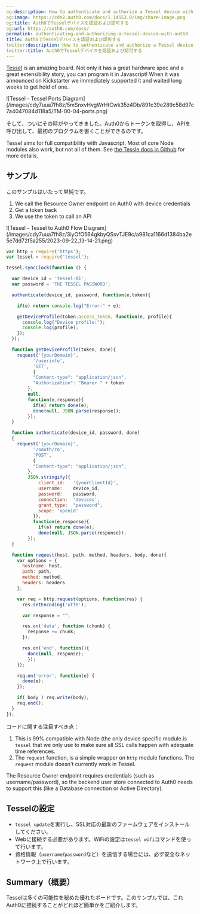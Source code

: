 ```yaml
---
og:description: How to authenticate and authorize a Tessel device with Auth0.
og:image: https://cdn2.auth0.com/docs/1.14553.0/img/share-image.png
og:title: Auth0でTesselデバイスを認証および認可する
og:url: https://auth0.com/docs/
permalink: authenticating-and-authorizing-a-tessel-device-with-auth0
title: Auth0でTesselデバイスを認証および認可する
twitter:description: How to authenticate and authorize a Tessel device with Auth0.
twitter:title: Auth0でTesselデバイスを認証および認可する
---
```


[Tessel](https://tessel.io) is an amazing board. Not only it has a great hardware spec and a great extensibility story, you can program it in Javascript! When it was announced on Kickstarter we immediately supported it and waited long weeks to get hold of one.

<Frame>![Tessel - Tessel Ports Diagram](/images/cdy7uua7fh8z/5mSnxvHvgWrHtCwk35z4Db/891c39e289c58d97c7a4047084d118a5/TM-00-04-ports.png)</Frame>

そして、ついにその時がやってきました。Auth0からトークンを取得し、APIを呼び出して、最初のプログラムを書くことができるのです。

Tessel aims for full compatibility with Javascript. Most of core Node modules also work, but not all of them. See [the Tessle docs in Github](https://github.com/tessel/docs/blob/master/compatibility.md) for more details.

## サンプル

このサンプルはいたって単純です。

1. We call the Resource Owner endpoint on Auth0 with device credentials
2. Get a token back
3. We use the token to call an API

<Frame>![Tessel - Tessel to Auth0 Flow Diagram](/images/cdy7uua7fh8z/3iyOfO564gkbyQSsvTJE9c/a981ca1166d1384ba2e5e7dd72f5a255/2023-09-22_13-14-21.png)</Frame>

```javascript lines expandable
var http = require('https');
var tessel = require('tessel');

tessel.syncClock(function () {

  var device_id = 'tessel-01';
  var password = 'THE TESSEL PASSWORD';

  authenticate(device_id, password, function(e,token){

    if(e) return console.log("Error:" + e);

    getDeviceProfile(token.access_token, function(e, profile){
      console.log("Device profile:");
      console.log(profile);
    });
  });

  function getDeviceProfile(token, done){
    request('{yourDomain}',
          '/userinfo',
          'GET',
          {
          "Content-type": "application/json",
          "Authorization": "Bearer " + token
        },
        null,
        function(e,response){
          if(e) return done(e);
          done(null, JSON.parse(response));
        });
  }

  function authenticate(device_id, password, done)
  {
    request('{yourDomain}',
          '/oauth/ro',
          'POST',
          {
          "Content-type": "application/json",
        },
        JSON.stringify({
            client_id:   '{yourClientId}',
            username:    device_id,
            password:    password,
            connection:  'devices',
            grant_type:  "password",
            scope: 'openid'
          }),
          function(e,response){
            if(e) return done(e);
            done(null, JSON.parse(response));
        });
  }

  function request(host, path, method, headers, body, done){
    var options = {
      hostname: host,
      path: path,
      method: method,
      headers: headers
    };

    var req = http.request(options, function(res) {
      res.setEncoding('utf8');

      var response = "";

      res.on('data', function (chunk) {
        response += chunk;
      });

      res.on('end', function(){
        done(null, response);
        });
    });

    req.on('error', function(e) {
      done(e);
    });

    if( body ) req.write(body);
    req.end();
  }
});
```






コードに関する注目すべき点：

1. This is 99% compatible with Node (the only device specific module.is `tessel` that we only use to make sure all SSL calls happen with adequate time references.
2. The `request` function, is a simple wrapper on `http` module functions. The `request` module doesn't currently work in Tessel.

The <Tooltip tip="Resource Owner: Entity (such as a user or application) capable of granting access to a protected resource." cta="View Glossary" href="/docs/glossary?term=Resource+Owner">Resource Owner</Tooltip> endpoint requires credentials (such as username/password), so the backend user store connected to Auth0 needs to support this (like a Database connection or Active Directory).

## Tesselの設定

* `tessel update`を実行し、SSL対応の最新のファームウェアをインストールしてください。
* Webに接続する必要があります。WiFiの設定は`tessel wifi`コマンドを使って行います。
* 資格情報（`username`/`password`など）を送信する場合には、必ず安全なネットワーク上で行います。

## Summary（概要）

Tesselは多くの可能性を秘めた優れたボードです。このサンプルでは、これAuth0に接続することがどれほど簡単かをご紹介します。